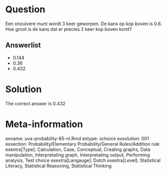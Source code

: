 Question
========

Een onzuivere munt wordt 3 keer geworpen. De kans op kop boven is 0.6. Hoe groot is de kans dat er precies 2 keer kop boven komt?

Answerlist
----------
* 0.144
* 0.36
* 0.432

Solution
========

The correct answer is  0.432

Meta-information
================
exname: uva-probability-85-nl.Rmd
extype: schoice
exsolution: 001
exsection: Probability/Elementary Probability/General Rules/Addition rule
exextra[Type]: Calculation, Case, Conceptual, Creating graphs, Data manipulation, Interpretating graph, Interpretating output, Performing analysis, Test choice
exextra[Langauge]: Dutch
exextra[Level]: Statistical Literacy, Statistical Reasoning, Statistical Thinking
